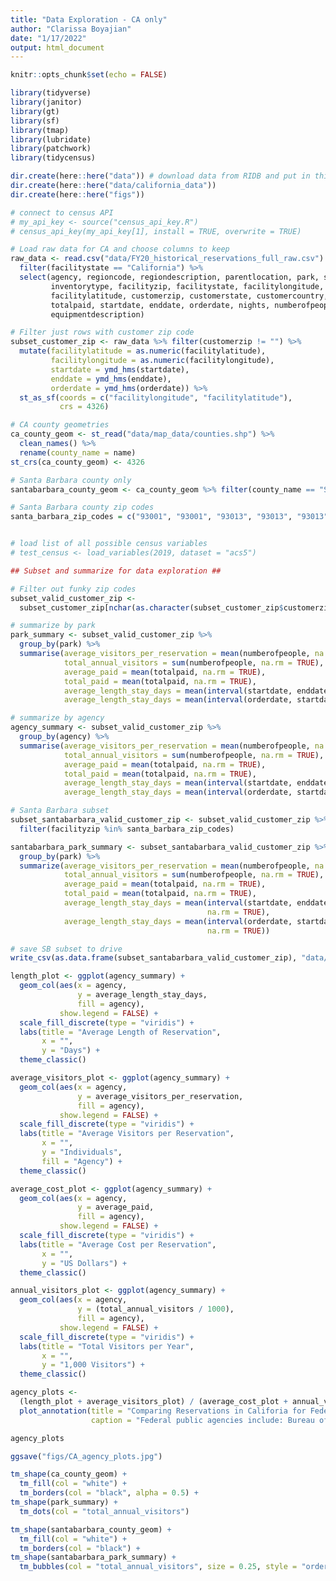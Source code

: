 ```yaml
---
title: "Data Exploration - CA only"
author: "Clarissa Boyajian"
date: "1/17/2022"
output: html_document
---
```


```r

knitr::opts_chunk$set(echo = FALSE)

library(tidyverse)
library(janitor)
library(gt)
library(sf)
library(tmap)
library(lubridate)
library(patchwork)
library(tidycensus)

dir.create(here::here("data")) # download data from RIDB and put in this file
dir.create(here::here("data/california_data"))
dir.create(here::here("figs"))

# connect to census API
# my_api_key <- source("census_api_key.R")
# census_api_key(my_api_key[1], install = TRUE, overwrite = TRUE)
```

```r
# Load raw data for CA and choose columns to keep
raw_data <- read.csv("data/FY20_historical_reservations_full_raw.csv") %>% 
  filter(facilitystate == "California") %>% 
  select(agency, regioncode, regiondescription, parentlocation, park, sitetype, usetype, 
         inventorytype, facilityzip, facilitystate, facilitylongitude, 
         facilitylatitude, customerzip, customerstate, customercountry, 
         totalpaid, startdate, enddate, orderdate, nights, numberofpeople, 
         equipmentdescription)

# Filter just rows with customer zip code
subset_customer_zip <- raw_data %>% filter(customerzip != "") %>% 
  mutate(facilitylatitude = as.numeric(facilitylatitude),
         facilitylongitude = as.numeric(facilitylongitude),
         startdate = ymd_hms(startdate),
         enddate = ymd_hms(enddate),
         orderdate = ymd_hms(orderdate)) %>% 
  st_as_sf(coords = c("facilitylongitude", "facilitylatitude"),
           crs = 4326)
```

```r
# CA county geometries
ca_county_geom <- st_read("data/map_data/counties.shp") %>% 
  clean_names() %>% 
  rename(county_name = name)
st_crs(ca_county_geom) <- 4326

# Santa Barbara county only
santabarbara_county_geom <- ca_county_geom %>% filter(county_name == "Santa Barbara")

# Santa Barbara county zip codes
santa_barbara_zip_codes = c("93001", "93001", "93013", "93013", "93013", "93067", "93101", "93103", "93103", "93103", "93105", "93105", "93108", "93108", "93108", "93108", "93109", "93110", "93111", "93117", "93117", "93117", "93117", "93252", "93252", "93254", "93254", "93427", "93429", "93434", "93436", "93436", "93436", "93436", "93437", "93440", "93441", "93454", "93454", "93454", "93455", "93455", "93455", "93455", "93458", "93460", "93463", "93463", "93463", "93463", "93463")


# load list of all possible census variables
# test_census <- load_variables(2019, dataset = "acs5")
```

```r
## Subset and summarize for data exploration ##

# Filter out funky zip codes
subset_valid_customer_zip <- 
  subset_customer_zip[nchar(as.character(subset_customer_zip$customerzip)) == 5, ]

# summarize by park
park_summary <- subset_valid_customer_zip %>% 
  group_by(park) %>% 
  summarise(average_visitors_per_reservation = mean(numberofpeople, na.rm = TRUE),
            total_annual_visitors = sum(numberofpeople, na.rm = TRUE),
            average_paid = mean(totalpaid, na.rm = TRUE),
            total_paid = mean(totalpaid, na.rm = TRUE),
            average_length_stay_days = mean(interval(startdate, enddate) / 60 / 60 / 24, na.rm = TRUE),
            average_length_stay_days = mean(interval(orderdate, startdate) / 60 / 60 / 24, na.rm = TRUE))

# summarize by agency
agency_summary <- subset_valid_customer_zip %>% 
  group_by(agency) %>% 
  summarise(average_visitors_per_reservation = mean(numberofpeople, na.rm = TRUE),
            total_annual_visitors = sum(numberofpeople, na.rm = TRUE),
            average_paid = mean(totalpaid, na.rm = TRUE),
            total_paid = mean(totalpaid, na.rm = TRUE),
            average_length_stay_days = mean(interval(startdate, enddate) / 60 / 60 / 24, na.rm = TRUE),
            average_length_stay_days = mean(interval(orderdate, startdate) / 60 / 60 / 24, na.rm = TRUE))

# Santa Barbara subset
subset_santabarbara_valid_customer_zip <- subset_valid_customer_zip %>% 
  filter(facilityzip %in% santa_barbara_zip_codes)

santabarbara_park_summary <- subset_santabarbara_valid_customer_zip %>% 
  group_by(park) %>% 
  summarize(average_visitors_per_reservation = mean(numberofpeople, na.rm = TRUE),
            total_annual_visitors = sum(numberofpeople, na.rm = TRUE),
            average_paid = mean(totalpaid, na.rm = TRUE),
            total_paid = mean(totalpaid, na.rm = TRUE),
            average_length_stay_days = mean(interval(startdate, enddate) / 60 / 60 / 24, 
                                            na.rm = TRUE),
            average_length_stay_days = mean(interval(orderdate, startdate) / 60 / 60 / 24, 
                                            na.rm = TRUE))
```

```r
# save SB subset to drive
write_csv(as.data.frame(subset_santabarbara_valid_customer_zip), "data/santa_barbara_subset_valid_customer_zip.csv")
```


```r
length_plot <- ggplot(agency_summary) +
  geom_col(aes(x = agency, 
               y = average_length_stay_days, 
               fill = agency),
           show.legend = FALSE) +
  scale_fill_discrete(type = "viridis") +
  labs(title = "Average Length of Reservation",
       x = "",
       y = "Days") +
  theme_classic()

average_visitors_plot <- ggplot(agency_summary) +
  geom_col(aes(x = agency, 
               y = average_visitors_per_reservation, 
               fill = agency),
           show.legend = FALSE) +
  scale_fill_discrete(type = "viridis") +
  labs(title = "Average Visitors per Reservation",
       x = "",
       y = "Individuals",
       fill = "Agency") +
  theme_classic()

average_cost_plot <- ggplot(agency_summary) +
  geom_col(aes(x = agency, 
               y = average_paid, 
               fill = agency),
           show.legend = FALSE) +
  scale_fill_discrete(type = "viridis") +
  labs(title = "Average Cost per Reservation",
       x = "",
       y = "US Dollars") +
  theme_classic()

annual_visitors_plot <- ggplot(agency_summary) +
  geom_col(aes(x = agency, 
               y = (total_annual_visitors / 1000), 
               fill = agency),
           show.legend = FALSE) +
  scale_fill_discrete(type = "viridis") +
  labs(title = "Total Visitors per Year",
       x = "",
       y = "1,000 Visitors") +
  theme_classic()

agency_plots <- 
  (length_plot + average_visitors_plot) / (average_cost_plot + annual_visitors_plot) + 
  plot_annotation(title = "Comparing Reservations in Califoria for Federal Public Lands in 2020",
                  caption = "Federal public agencies include: Bureau of Land Management (BLM), Bureau of Reclamation (BOR), \nNational Park Service (NPS), US Army Corps of Engineers (USACEO, and US Forest Service (USFS.")

agency_plots
```

```r
ggsave("figs/CA_agency_plots.jpg")
```



```r
tm_shape(ca_county_geom) + 
  tm_fill(col = "white") +
  tm_borders(col = "black", alpha = 0.5) +
tm_shape(park_summary) + 
  tm_dots(col = "total_annual_visitors")
```

```r
tm_shape(santabarbara_county_geom) + 
  tm_fill(col = "white") +
  tm_borders(col = "black") +
tm_shape(santabarbara_park_summary) + 
  tm_bubbles(col = "total_annual_visitors", size = 0.25, style = "order")
```





